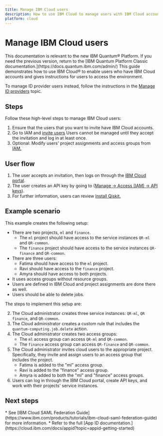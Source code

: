 ```yaml
---
title: Manage IBM Cloud users
description: How to use IBM Cloud to manage users with IBM Cloud accounts
platform: cloud
---
```


# Manage IBM Cloud users
<Admonition type="note">
This documentation is relevant to the new IBM Quantum&reg; Platform. If you need the previous version, return to the [IBM Quantum Platform Classic documentation.](https://docs.quantum.ibm.com/admin/)
</Admonition>
This guide demonstrates how to use IBM Cloud&reg; to enable users who have IBM Cloud accounts and gives instructions for users to access the environment.

To manage ID provider users instead, follow the instructions in the [Manage ID providers](/docs/guides/manage-appid) topic.

## Steps

Follow these high-level steps to manage IBM Cloud users:

1. Ensure that the users that you want to invite have IBM Cloud accounts.
2. Go to IAM and [invite users](https://cloud.ibm.com/iam/users/invite_users)
   <Admonition type="note">
   Users cannot be managed until they accept the invitation and log in at least once.
   </Admonition>
3. Optional: Modify users' project assignments and access groups from [IAM.](https://cloud.ibm.com/iam/users)


<span id="user-org"></span>
## User flow

1. The user accepts an invitation, then logs on through the [IBM Cloud portal](https://cloud.ibm.com/).
2. The user creates an API key by going to ([Manage → Access (IAM) → API keys](https://cloud.ibm.com/iam/apikeys)).
3. For further information, users can review [Install Qiskit.](/docs/guides/install-qiskit)

<span id="steps-cloud-org"></span>
## Example scenario

This example creates the following setup:

* There are two projects, `ml` and `finance`.
   * The `ml` project should have access to the service instances `QR-ml` and `QR-common`.
   * The `finance` project should have access to the service instances `QR-finance` and `QR-common`.
* There are three users:
   * Fatima should have access to the `ml` project.
   * Ravi should have access to the `finance` project.
   * Amyra should have access to both projects.
* It uses access groups without resource groups.
* Users are defined in IBM Cloud and project assignments are done there as well.
* Users should be able to delete jobs.

The steps to implement this setup are:

2. The Cloud administrator creates three service instances: `QR-ml`, `QR finance`, and `QR-common`.
3. The Cloud administrator creates a custom rule that includes the `quantum-computing.job.delete` action.
1. The Cloud administrator creates two access groups:
   * The `ml` access group can access `QR-ml` and `QR-common`.
   * The `finance` access group can access `QR-finance` and `QR-common`.
1. The Cloud administrator invites cloud users to the appropriate project. Specifically, they invite and assign users to an access group that includes the project.
   * Fatima is added to the "ml" access group.
   * Ravi is added to the "finance" access group.
   * Amyra is added to both the "ml" and "finance" access groups.
1. Users can log in through the IBM Cloud portal, create API keys, and work with their projects' service instances.

## Next steps

<Admonition type="tip" title="Recommendations">
   * See [IBM Cloud SAML Federation Guide](https://www.ibm.com/products/tutorials/ibm-cloud-saml-federation-guide) for more information.
   * Refer to the full [App ID documentation.](https://cloud.ibm.com/docs/appid?topic=appid-getting-started)
</Admonition>